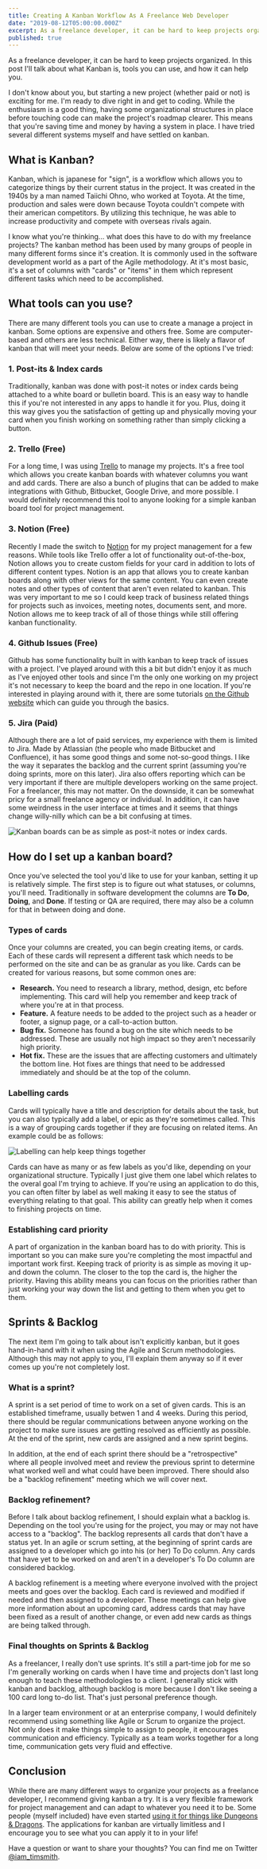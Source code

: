```yaml
---
title: Creating A Kanban Workflow As A Freelance Web Developer
date: "2019-08-12T05:00:00.000Z"
excerpt: As a freelance developer, it can be hard to keep projects organized. In this post I'll talk about what Kanban is, tools you can use, and how it can help you.
published: true
---
```


As a freelance developer, it can be hard to keep projects organized. In this post I'll talk about what Kanban is, tools you can use, and how it can help you.

I don't know about you, but starting a new project (whether paid or not) is exciting for me. I'm ready to dive right in and get to coding. While the enthusiasm is a good thing, having some organizational structures in place before touching code can make the project's roadmap clearer. This means that you're saving time and money by having a system in place. I have tried several different systems myself and have settled on kanban.

## What is Kanban?

Kanban, which is japanese for "sign", is a workflow which allows you to categorize things by their current status in the project. It was created in the 1940s by a man named Taiichi Ohno, who worked at Toyota. At the time, production and sales were down because Toyota couldn't compete with their american competitors. By utilizing this technique, he was able to increase productivity and compete with overseas rivals again.

I know what you're thinking... what does this have to do with my freelance projects? The kanban method has been used by many groups of people in many different forms since it's creation. It is commonly used in the software development world as a part of the Agile methodology. At it's most basic, it's a set of columns with "cards" or "items" in them which represent different tasks which need to be accomplished.

<Gif
  src='https://media.giphy.com/media/l0MYSqNU3hr8MUq0o/giphy.mp4'
  caption='A kanban board with cards being moved from column to column.'
/>

## What tools can you use?

There are many different tools you can use to create a manage a project in kanban. Some options are expensive and others free. Some are computer-based and others are less technical. Either way, there is likely a flavor of kanban that will meet your needs. Below are some of the options I've tried:

### 1. Post-its & Index cards

Traditionally, kanban was done with post-it notes or index cards being attached to a white board or bulletin board. This is an easy way to handle this if you're not interested in any apps to handle it for you. Plus, doing it this way gives you the satisfaction of getting up and physically moving your card when you finish working on something rather than simply clicking a button.

### 2. Trello (Free)

For a long time, I was using [Trello](https://www.trello.com) to manage my projects. It's a free tool which allows you create kanban boards with whatever columns you want and add cards. There are also a bunch of plugins that can be added to make integrations with Github, Bitbucket, Google Drive, and more possible. I would definitely recommend this tool to anyone looking for a simple kanban board tool for project management.

### 3. Notion (Free)

Recently I made the switch to [Notion](https://www.notion.so) for my project management for a few reasons. While tools like Trello offer a lot of functionality out-of-the-box, Notion allows you to create custom fields for your card in addition to lots of different content types. Notion is an app that allows you to create kanban boards along with other views for the same content. You can even create notes and other types of content that aren't even related to kanban. This was very important to me so I could keep track of business related things for projects such as invoices, meeting notes, documents sent, and more. Notion allows me to keep track of all of those things while still offering kanban functionality.

### 4. Github Issues (Free)

Github has some functionality built in with kanban to keep track of issues with a project. I've played around with this a bit but didn't enjoy it as much as I've enjoyed other tools and since I'm the only one working on my project it's not necessary to keep the board and the repo in one location. If you're interested in playing around with it, there are some tutorials [on the Github website](https://guides.github.com/features/issues/) which can guide you through the basics.

### 5. Jira (Paid)

Although there are a lot of paid services, my experience with them is limited to Jira. Made by Atlassian (the people who made Bitbucket and Confluence), it has some good things and some not-so-good things. I like the way it separates the backlog and the current sprint (assuming you're doing sprints, more on this later). Jira also offers reporting which can be very important if there are multiple developers working on the same project. For a freelancer, this may not matter. On the downside, it can be somewhat pricy for a small freelance agency or individual. In addition, it can have some weirdness in the user interface at times and it seems that things change willy-nilly which can be a bit confusing at times.

![Kanban boards can be as simple as post-it notes or index cards.](../images/postit.jpg)

<EmailSignup title='Like this post? Join my mailing list!' />

## How do I set up a kanban board?

Once you've selected the tool you'd like to use for your kanban, setting it up is relatively simple. The first step is to figure out what statuses, or columns, you'll need. Traditionally in software development the columns are **To Do**, **Doing**, and **Done**. If testing or QA are required, there may also be a column for that in between doing and done.

### Types of cards

Once your columns are created, you can begin creating items, or cards. Each of these cards will represent a different task which needs to be performed on the site and can be as granular as you like. Cards can be created for various reasons, but some common ones are:

-   **Research.** You need to research a library, method, design, etc before implementing. This card will help you remember and keep track of where you're at in that process.
-   **Feature.** A feature needs to be added to the project such as a header or footer, a signup page, or a call-to-action button.
-   **Bug fix.** Someone has found a bug on the site which needs to be addressed. These are usually not high impact so they aren't necessarily high priority.
-   **Hot fix.** These are the issues that are affecting customers and ultimately the bottom line. Hot fixes are things that need to be addressed immediately and should be at the top of the column.

### Labelling cards

Cards will typically have a title and description for details about the task, but you can also typically add a label, or epic as they're sometimes called. This is a way of grouping cards together if they are focusing on related items. An example could be as follows:

![Labelling can help keep things together](../images/epics.png)

Cards can have as many or as few labels as you'd like, depending on your organizational structure. Typically I just give them one label which relates to the overal goal I'm trying to achieve. If you're using an application to do this, you can often filter by label as well making it easy to see the status of everything relating to that goal. This ability can greatly help when it comes to finishing projects on time.

### Establishing card priority

A part of organization in the kanban board has to do with priority. This is important so you can make sure you're completing the most impactful and important work first. Keeping track of priority is as simple as moving it up-and down the column. The closer to the top the card is, the higher the priority. Having this ability means you can focus on the priorities rather than just working your way down the list and getting to them when you get to them.

## Sprints & Backlog

The next item I'm going to talk about isn't explicitly kanban, but it goes hand-in-hand with it when using the Agile and Scrum methodologies. Although this may not apply to you, I'll explain them anyway so if it ever comes up you're not completely lost.

### What is a sprint?

A sprint is a set period of time to work on a set of given cards. This is an established timeframe, usually betwen 1 and 4 weeks. During this period, there should be regular communications between anyone working on the project to make sure issues are getting resolved as efficiently as possible. At the end of the sprint, new cards are assigned and a new sprint begins.

In addition, at the end of each sprint there should be a "retrospective" where all people involved meet and review the previous sprint to determine what worked well and what could have been improved. There should also be a "backlog refinement" meeting which we will cover next.

### Backlog refinement?

Before I talk about backlog refinement, I should explain what a backlog is. Depending on the tool you're using for the project, you may or may not have access to a "backlog". The backlog represents all cards that don't have a status yet. In an agile or scrum setting, at the beginning of sprint cards are assigned to a developer which go into his (or her) To Do column. Any cards that have yet to be worked on and aren't in a developer's To Do column are considered backlog.

A backlog refinement is a meeting where everyone involved with the project meets and goes over the backlog. Each card is reviewed and modified if needed and then assigned to a developer. These meetings can help give more information about an upcoming card, address cards that may have been fixed as a result of another change, or even add new cards as things are being talked through.

### Final thoughts on Sprints & Backlog

As a freelancer, I really don't use sprints. It's still a part-time job for me so I'm generally working on cards when I have time and projects don't last long enough to teach these methodologies to a client. I generally stick with kanban and backlog, although backlog is more because I don't like seeing a 100 card long to-do list. That's just personal preference though.

In a larger team environment or at an enterprise company, I would definitely recommend using something like Agile or Scrum to organize the project. Not only does it make things simple to assign to people, it encourages communication and efficiency. Typically as a team works together for a long time, communication gets very fluid and effective.

<Gif
  src='https://media.giphy.com/media/l0HlQngl0Eja36dlS/giphy.mp4'
  caption='That looks extremely promising!'
/>

## Conclusion

While there are many different ways to organize your projects as a freelance developer, I recommend giving kanban a try. It is a very flexible framework for project management and can adapt to whatever you need it to be. Some people (myself included) have even started <a href="https://www.google.com/search?q=dungeons+and+dragons+agile" target="_blank" rel="noopener">using it for things like Dungeons & Dragons</a>. The applications for kanban are virtually limitless and I encourage you to see what you can apply it to in your life!

Have a question or want to share your thoughts? You can find me on Twitter [@iam_timsmith](https://www.twitter.com/iam_timsmith).
